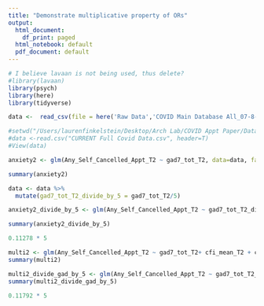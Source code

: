 ```yaml
---
title: "Demonstrate multiplicative property of ORs"
output:
  html_document:
    df_print: paged
  html_notebook: default
  pdf_document: default
---
```

```r
# I believe lavaan is not being used, thus delete?
#library(lavaan) 
library(psych)
library(here)
library(tidyverse)

data <-  read_csv(file = here('Raw Data','COVID Main Database All_07-8-21.csv'))

#setwd("/Users/laurenfinkelstein/Desktop/Arch Lab/COVID Appt Paper/Data")
#data <-read.csv("CURRENT Full Covid Data.csv", header=T)
#View(data)
```

```r

anxiety2 <- glm(Any_Self_Cancelled_Appt_T2 ~ gad7_tot_T2, data=data, family=binomial)

summary(anxiety2)
```



```r

data <- data %>%
  mutate(gad7_tot_T2_divide_by_5 = gad7_tot_T2/5)

anxiety2_divide_by_5 <- glm(Any_Self_Cancelled_Appt_T2 ~ gad7_tot_T2_divide_by_5, data=data, family=binomial)

summary(anxiety2_divide_by_5)
```


```r
0.11278 * 5

```


```r
multi2 <- glm(Any_Self_Cancelled_Appt_T2 ~ gad7_tot_T2+ cfi_mean_T2 + cfi_survivor_mean_T2, data=data, family=binomial)
summary(multi2)

```

```r
multi2_divide_gad_by_5 <- glm(Any_Self_Cancelled_Appt_T2 ~ gad7_tot_T2_divide_by_5 + cfi_mean_T2 + cfi_survivor_mean_T2, data=data, family=binomial)
summary(multi2_divide_gad_by_5)

```

```r
0.11792 * 5

```

